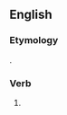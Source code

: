 ==English==

===Etymology===
{{suffix|en|consort|est|nocat=1}}.

===Verb===
{{head|en|verb form}}

# {{en-archaic second-person singular of|consort|lang=en}}